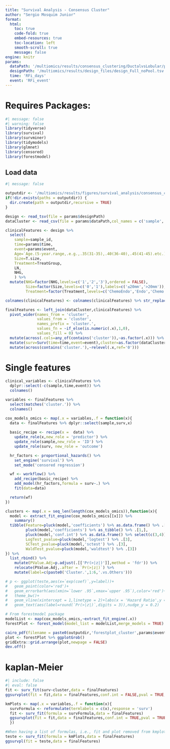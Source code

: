 ```yaml
---
title: "Survival Analysis - Consensus Cluster"
author: "Sergio Mosquim Junior"
format:
  html:
    toc: true
    code-fold: true
    embed-resources: true
    toc-location: left
    smooth-scroll: true
    message: false
engine: knitr
params:
  dataPath: '/multiomics/results/consensus_clustering/DuctalvsLobular/proteome/proteome.k=6.consensusClass.csv'
  designPath: '/multiomics/results/design_files/design_Full_noPool.tsv'
  time: 'RFi_days'
  event: 'RFi_event'
---
```


# Requires Packages:

```r
#| message: false
#| warning: false
library(tidyverse)
library(survival)
library(survminer)
library(tidymodels)
library(glmnet)
library(censored)
library(forestmodel)
```

## Load data
```r
#| message: false

outputdir <- '/multiomics/results/figures/survival_analysis/consensus_cluster/'
if(!dir.exists(paths = outputdir)) {
  dir.create(path = outputdir,recursive = TRUE)
}

design <- read_tsv(file = params$designPath)
dataCluster <- read_csv(file = params$dataPath,col_names = c('sample','cluster'))

clinicalFeatures <- design %>% 
  select(
    sample=sample_id,
    time=params$time,
    event=params$event,
    Age=`Age.(5-year.range,.e.g.,.35(31-35),.40(36-40),.45(41-45).etc.)`,
    Size=T.size,
    Treatment=TreatGroup,
    LN,
    NHG,
    ) %>% 
  mutate(NHG=factor(NHG,levels=c('1','2','3'),ordered = FALSE),
         Size=factor(Size,levels=c('0','1'),labels=c('≤20mm','>20mm')),
         Treatment=factor(Treatment,levels=c('ChemoEndo','Endo','Chemo','None'),exclude = c('Chemo','None'),ordered = FALSE))

colnames(clinicalFeatures) <- colnames(clinicalFeatures) %>% str_replace_all(.,'\\_','\\.')

finalFeatures <- left_join(dataCluster,clinicalFeatures) %>% 
  pivot_wider(names_from = 'cluster',
              values_from = 'cluster',
              names_prefix = 'cluster.',
              values_fn = ~if_else(is.numeric(.x),1,0),
              values_fill = 0) %>%
  mutate(across(.cols=any_of(contains('cluster')),~as.factor(.x))) %>%
  mutate(surv=Surv(time=time,event=event),cluster=as.factor(dataCluster[["cluster"]])) %>% 
  mutate(across(contains('cluster.'),~relevel(.x,ref='0')))

```

# Single features
```r
clinical_variables <- clinicalFeatures %>% 
  dplyr::select(-c(sample,time,event)) %>% 
  colnames()

variables <- finalFeatures %>% 
  select(matches('cluster.')) %>% 
  colnames()

cox_models_omics <- map(.x = variables,.f = function(x){
  data <- finalFeatures %>% dplyr::select(sample,surv,x) 
  
  basic_recipe <- recipe(x =  data) %>%
    update_role(x,new_role = 'predictor') %>%
    update_role(sample,new_role = 'ID') %>%
    update_role(surv, new_role = 'outcome') 

  hr_factors <- proportional_hazards() %>% 
    set_engine('survival') %>% 
    set_mode('censored regression')

  wf <- workflow() %>%
    add_recipe(basic_recipe) %>% 
    add_model(hr_factors,formula = surv~.) %>% 
    fit(data=data)

  return(wf)
})

clusters <- map(.x = seq_len(length(cox_models_omics)),function(x){
  model <- extract_fit_engine(cox_models_omics[[x]]) %>% 
    summary()
  tibble(Feature=pluck(model,'coefficients') %>% as.data.frame() %>% .[1,] %>% rownames(),
         pluck(model,'coefficients') %>% as_tibble() %>% .[1,],
         pluck(model,'conf.int') %>% as.data.frame() %>% select(c(3,4)) ,
         LogTest_pvalue=pluck(model,'logtest') %>% .[3],
         SCTest_pvalue=pluck(model,'sctest') %>% .[3],
         WaldTest_pvalue=pluck(model,'waldtest') %>% .[3])
}) %>% 
  list_rbind() %>% 
    mutate(PValue.Adj=p.adjust(.[['Pr(>|z|)']],method = 'fdr')) %>% 
    relocate(PValue.Adj,.after = `Pr(>|z|)`) %>% 
    mutate(label=c(paste0('Cluster.',1:6,'.vs.Others')))

# p <- ggplot(teste,aes(x=`exp(coef)`,y=label))+
#   geom_point(color='red')+
#   geom_errorbarh(aes(xmin=`lower .95`,xmax=`upper .95`),color='red')+
#   theme_bw()+
#   geom_vline(xintercept = 1,linetype = 2)+labs(x = 'Hazard Ratio',y = NULL)+ 
#   geom_text(aes(label=round(`Pr(>|z|)`,digits = 3)),nudge_y = 0.2)

# From forestmodel package
modelList <- map(cox_models_omics,~extract_fit_engine(.x))
forestPlot <- forest_model(model_list = modelList,merge_models = TRUE)

cairo_pdf(filename = paste0(outputdir,'forestplot_cluster',params$event,'.pdf'),onefile = TRUE,width = 9,height = 9)
plot <- forestPlot %>% ggplotGrob()
gridExtra::grid.arrange(plot,newpage = FALSE)
dev.off()
```
# kaplan-Meier
```r
#| include: false
#| eval: false
fit <- surv_fit(surv~cluster,data = finalFeatures)
ggsurvplot(fit = fit,data = finalFeatures,conf.int = FALSE,pval = TRUE,pval.method = TRUE,surv.median.line = 'hv',risk.table = TRUE)

kmPlots <- map(.x = variables,.f = function(x){
  survFormula <- reformulate(termlabels = c(x),response = 'surv')
  fit <- surv_fit(formula = survFormula,data = finalFeatures)
  ggsurvplot(fit = fit,data = finalFeatures,conf.int = TRUE,pval = TRUE,pval.method = TRUE,surv.median.line = 'hv',risk.table = TRUE)
  })

#When having a list of formulas, i.e., fit and plot removed from kmplots
teste <- surv_fit(formula = kmPlots,data = finalFeatures)
ggsurvpl(fit = teste,data = finalFeatures)
```

